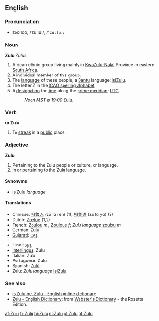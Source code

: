 ==English==
===Pronunciation===
*zo͞o'lo͞o, /ˈzuːluː/, /<tt>"zu:lu:</tt>/

===Noun===
{{wikipedia}}
'''Zulu'''
{{p}} ''Zulus''
# African ethnic group living mainly in [[KwaZulu-Natal]] Province in eastern [[South Africa]].
# A individual member of this group.
# The [[language]] of these people, a [[Bantu]] language; [[isiZulu]].
# The letter ''Z'' in the [[ICAO spelling alphabet]]
# A [[designation]] for [[time]] along the [[prime meridian]]; [[UTC]].
#:''Noon MST is 19:00'' Zulu.

===Verb===
'''to Zulu'''
# To [[streak]] in a [[public]] place.

===Adjective===
'''Zulu'''
# Pertaining to the Zulu people or culture, or language.
# In or pertaining to the Zulu language.

====Synonyms====
*[[isiZulu]] ''language''

====Translations====
{{top}}
*Chinese: [[祖鲁人]] (zǔ lǔ rén) (1), [[祖鲁语]] (zǔ lǔ yǔ) (2)
*Dutch: [[Zoeloe]] (1,2)
*French: [[Zoulou]] ''m'' , [[Zouloue]] ''f''; ''Zulu language'' [[zoulou]] ''m''
*German: Zulu
*[[Gujarati]]: [[ઝૂલૂ]]
{{mid}}
*Hindi: [[ज़ूलू]]
*[[Interlingua]]: Zulu
*Italian: Zulu
*Portuguese: Zulu
*Spanish: [[Zulú]]
*Zulu: ''Zulu language'' [[isiZulu]]
{{bottom}}

===See also===
{{interwiktionary|code=zu}}
*[http://isizulu.net/ isiZulu.net Zulu - English online dictionary]
*[http://www.websters-online-dictionary.org/definition/Zulu-english/ Zulu - English Dictionary]: from [http://www.websters-online-dictionary.org/ Webster's Dictionary] - the Rosetta Edition.

[[af:Zulu]]
[[fr:Zulu]]
[[hi:Zulu]]
[[nl:Zulu]]
[[pl:Zulu]]
[[pt:Zulu]]